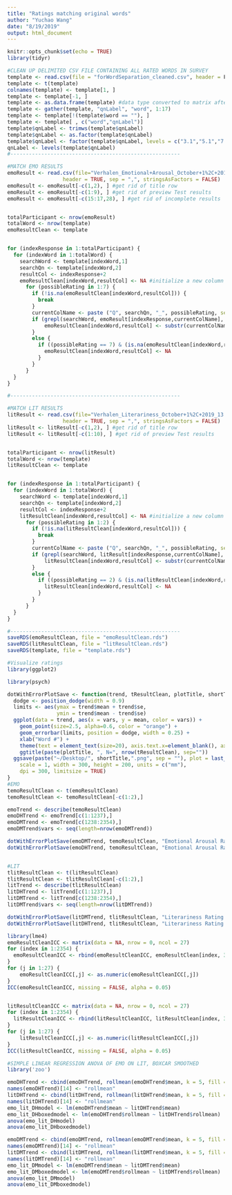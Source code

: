 ```yaml
---
title: "Ratings matching original words"
author: "Yuchao Wang"
date: "8/19/2019"
output: html_document
---
```


```r
knitr::opts_chunk$set(echo = TRUE)
library(tidyr)
```

```r
#CLEAN UP DELIMITED CSV FILE CONTAINING ALL RATED WORDS IN SURVEY
template <- read.csv(file = "forWordSeparation_cleaned.csv", header = F, sep = ",", stringsAsFactors = FALSE)
template <- t(template) 
colnames(template) <- template[1, ] 
template <- template[-1, ]
template <- as.data.frame(template) #data type converted to matrix after transpose, due to rectangular shape - force back into data frame for "gather"
template <- gather(template, "qnLabel", "word", 1:17)
template <- template[!(template$word == ""), ] 
template <- template[ , c("word","qnLabel")]
template$qnLabel <- trimws(template$qnLabel)
template$qnLabel <- as.factor(template$qnLabel)
template$qnLabel <- factor(template$qnLabel, levels = c("3.1","5.1","7.1","9.1","11.1","13.1","15.1","17.1","19.1","24.1","26.1","28.1","30.1","32.1","34.1","36.1","38.1")) 
qnLabel <- levels(template$qnLabel)
#------------------------------------------------------- 

#MATCH EMO RESULTS    
emoResult <- read.csv(file="Verhalen_Emotional+Arousal_October+1%2C+2019_13.27.csv", 
                  header = TRUE, sep = ",", stringsAsFactors = FALSE)
emoResult <- emoResult[-c(1,2), ] #get rid of title row
emoResult <- emoResult[-c(1:9), ] #get rid of preview Test results
emoResult <- emoResult[-c(15:17,28), ] #get rid of incomplete results


totalParticipant <- nrow(emoResult)
totalWord <- nrow(template)
emoResultClean <- template


for (indexResponse in 1:totalParticipant) {
  for (indexWord in 1:totalWord) {
    searchWord <- template[indexWord,1]
    searchQn <- template[indexWord,2]
    resultCol <- indexResponse+2
    emoResultClean[indexWord,resultCol] <- NA #initialize a new column
      for (possibleRating in 1:7) {
        if (!is.na(emoResultClean[indexWord,resultCol])) {
          break
        }
        currentColName <- paste ("Q", searchQn, "_", possibleRating, sep = "", collapse = NULL)
        if (grepl(searchWord, emoResult[indexResponse,currentColName], fixed = TRUE)) {
            emoResultClean[indexWord,resultCol] <- substr(currentColName, nchar(currentColName), nchar(currentColName))        
        }
        else {
          if ((possibleRating == 7) & (is.na(emoResultClean[indexWord,resultCol]))) {
            emoResultClean[indexWord,resultCol] <- NA
          }
        }
      }
  }
}

#------------------------------------------------------- 

#MATCH LIT RESULTS
litResult <- read.csv(file="Verhalen_Literariness_October+1%2C+2019_13.28.csv", 
                  header = TRUE, sep = ",", stringsAsFactors = FALSE)
litResult <- litResult[-c(1,2), ] #get rid of title row
litResult <- litResult[-c(1:10), ] #get rid of preview Test results


totalParticipant <- nrow(litResult)
totalWord <- nrow(template)
litResultClean <- template


for (indexResponse in 1:totalParticipant) {
  for (indexWord in 1:totalWord) {
    searchWord <- template[indexWord,1]
    searchQn <- template[indexWord,2]
    resultCol <- indexResponse+2
    litResultClean[indexWord,resultCol] <- NA #initialize a new column
      for (possibleRating in 1:2) {
        if (!is.na(litResultClean[indexWord,resultCol])) {
          break
        }
        currentColName <- paste ("Q", searchQn, "_", possibleRating, sep = "", collapse = NULL)
        if (grepl(searchWord, litResult[indexResponse,currentColName], fixed = TRUE)) {
            litResultClean[indexWord,resultCol] <- substr(currentColName, nchar(currentColName), nchar(currentColName))        
        }
        else {
          if ((possibleRating == 2) & (is.na(litResultClean[indexWord,resultCol]))) {
            litResultClean[indexWord,resultCol] <- NA
          }
        }
      }
  }
}

#------------------------------------------------------- 
saveRDS(emoResultClean, file = "emoResultClean.rds")
saveRDS(litResultClean, file = "litResultClean.rds")
saveRDS(template, file = "template.rds")

```

```r
#Visualize ratings 
library(ggplot2)

library(psych)

dotWithErrorPlotSave <- function(trend, tResultClean, plotTitle, shortTitle) { 
  dodge <- position_dodge(width = 0.9)
  limits <- aes(ymax = trend$mean + trend$se, 
                ymin = trend$mean - trend$se)
  ggplot(data = trend, aes(x = vars, y = mean, color = vars)) + 
    geom_point(size=2.5, alpha=0.6, color = "orange") +
    geom_errorbar(limits, position = dodge, width = 0.25) +
    xlab("Word #") +
    theme(text = element_text(size=20), axis.text.x=element_blank(), axis.ticks.x=element_blank()) + 
    ggtitle(paste(plotTitle, ", N=", nrow(tResultClean), sep=""))
  ggsave(paste("~/Desktop/", shortTitle,".png", sep = ""), plot = last_plot(), device = png(),
    scale = 1, width = 300, height = 200, units = c("mm"),
    dpi = 300, limitsize = TRUE)
}
#EMO
temoResultClean <- t(emoResultClean)
temoResultClean <- temoResultClean[-c(1:2),]

emoTrend <- describe(temoResultClean)
emoDHTrend <- emoTrend[c(1:1237),]
emoDMTrend <- emoTrend[c(1238:2354),]
emoDMTrend$vars <- seq(length=nrow(emoDMTrend)) 

dotWithErrorPlotSave(emoDMTrend, temoResultClean, "Emotional Arousal Rating for De Muur", "emoDM")
dotWithErrorPlotSave(emoDHTrend, temoResultClean, "Emotional Arousal Rating for De Mexicaanse Hond", "emoDH")


#LIT
tlitResultClean <- t(litResultClean)
tlitResultClean <- tlitResultClean[-c(1:2),]
litTrend <- describe(tlitResultClean)
litDHTrend <- litTrend[c(1:1237),]
litDMTrend <- litTrend[c(1238:2354),]
litDMTrend$vars <- seq(length=nrow(litDMTrend)) 

dotWithErrorPlotSave(litDMTrend, tlitResultClean, "Literariness Rating for De Muur", "litDM")
dotWithErrorPlotSave(litDHTrend, tlitResultClean, "Literariness Rating for De Mexicaanse Hond", "litDH")


```


```r
library(lme4)
emoResultCleanICC <- matrix(data = NA, nrow = 0, ncol = 27)
for (index in 1:2354) {
  emoResultCleanICC <- rbind(emoResultCleanICC, emoResultClean[index, 3:29])
}
for (j in 1:27) {
    emoResultCleanICC[,j] <- as.numeric(emoResultCleanICC[,j])
}
ICC(emoResultCleanICC, missing = FALSE, alpha = 0.05)


litResultCleanICC <- matrix(data = NA, nrow = 0, ncol = 27)
for (index in 1:2354) {
  litResultCleanICC <- rbind(litResultCleanICC, litResultClean[index, 3:29])
}
for (j in 1:27) {
    litResultCleanICC[,j] <- as.numeric(litResultCleanICC[,j])
}
ICC(litResultCleanICC, missing = FALSE, alpha = 0.05)

```



```r
#SIMPLE LINEAR REGRESSION ANOVA OF EMO ON LIT, BOXCAR SMOOTHED 
library('zoo')

emoDHTrend <- cbind(emoDHTrend, rollmean(emoDHTrend$mean, k = 5, fill = NA, align = "center"))
names(emoDHTrend)[14] <- "rollmean"
litDHTrend <- cbind(litDHTrend, rollmean(litDHTrend$mean, k = 5, fill = NA, align = "center"))
names(litDHTrend)[14] <- "rollmean"
emo_lit_DHmodel <- lm(emoDHTrend$mean ~ litDHTrend$mean)
emo_lit_DHboxedmodel <- lm(emoDHTrend$rollmean ~ litDHTrend$rollmean)
anova(emo_lit_DHmodel)
anova(emo_lit_DHboxedmodel)

emoDMTrend <- cbind(emoDMTrend, rollmean(emoDMTrend$mean, k = 5, fill = NA, align = "center"))
names(emoDMTrend)[14] <- "rollmean"
litDMTrend <- cbind(litDMTrend, rollmean(litDMTrend$mean, k = 5, fill = NA, align = "center"))
names(litDMTrend)[14] <- "rollmean"
emo_lit_DMmodel <- lm(emoDMTrend$mean ~ litDMTrend$mean)
emo_lit_DMboxedmodel <- lm(emoDMTrend$rollmean ~ litDMTrend$rollmean)
anova(emo_lit_DMmodel)
anova(emo_lit_DMboxedmodel)
```
